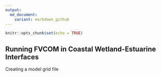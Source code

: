```yaml
---
output:
  md_document:
    variant: markdown_github
---
```


```r
knitr::opts_chunk$set(echo = TRUE)
```

## Running FVCOM in Coastal Wetland-Estuarine Interfaces

Creating a model grid file